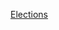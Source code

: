 {{Year by category
| m = 2
| c = 0
| d = 1
| y = 5
| cat = 中美洲選舉
| in = 
| parent = 2015年北美洲选举
| subcat = 
| sortkey = 
}}
{{Commons category|Elections in 2015}}

[[Category:2015年中美洲|Elections]]